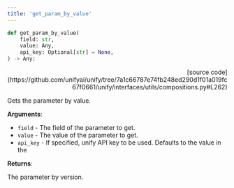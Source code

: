 ```yaml
---
title: 'get_param_by_value'
---
```


```python
def get_param_by_value(
    field: str,
    value: Any,
    api_key: Optional[str] = None,
) -> Any:
```

<p align="right">[source code](https://github.com/unifyai/unify/tree/7a1c66787e74fb248ed290d1f01a019fc67f0661/unify/interfaces/utils/compositions.py#L262)</p>

Gets the parameter by value.

**Arguments**:

- `field` - The field of the parameter to get.
- `value` - The value of the parameter to get.
- `api_key` - If specified, unify API key to be used. Defaults to the value in the



**Returns**:

The parameter by version.